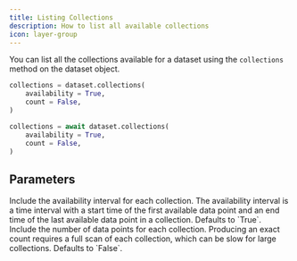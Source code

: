 ```yaml
---
title: Listing Collections
description: How to list all available collections
icon: layer-group
---
```


You can list all the collections available for a dataset using the `collections` method on the dataset object.

<RequestExample>

```python Python (Sync)
collections = dataset.collections(
    availability = True,
    count = False,
)
```

```python Python (Async)
collections = await dataset.collections(
    availability = True,
    count = False,
)
```

</RequestExample>

## Parameters

<ParamField path="availability" type="bool">
  Include the availability interval for each collection. The availability interval is a time interval with a start time
  of the first available data point and an end time of the last available data point in a collection. Defaults to
  `True`.
</ParamField>

<ParamField path="count" type="bool">
  Include the number of data points for each collection. Producing an exact count requires a full scan of each
  collection, which can be slow for large collections. Defaults to `False`.
</ParamField>
